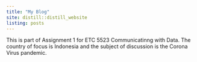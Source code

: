 ```yaml
---
title: "My Blog"
site: distill::distill_website
listing: posts
---
```

This is part of Assignment 1 for ETC 5523 Communicatinng with Data. 
The country of focus is Indonesia and the subject of discussion is the Corona Virus pandemic.